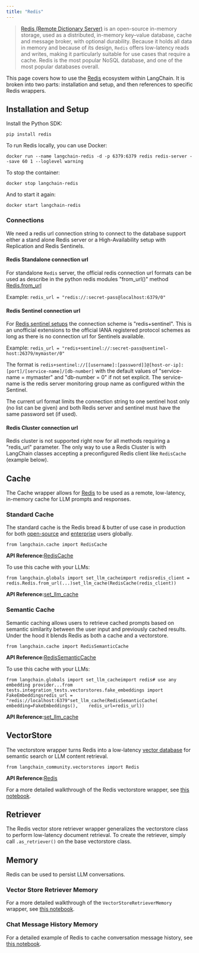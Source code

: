 ```yaml
---
title: "Redis"
---
```


> [Redis (Remote Dictionary Server)](https://en.wikipedia.org/wiki/Redis) is an open-source in-memory storage, used as a distributed, in-memory key–value database, cache and message broker, with optional durability. Because it holds all data in memory and because of its design, `Redis` offers low-latency reads and writes, making it particularly suitable for use cases that require a cache. Redis is the most popular NoSQL database, and one of the most popular databases overall.

This page covers how to use the [Redis](https://redis.com) ecosystem within LangChain. It is broken into two parts: installation and setup, and then references to specific Redis wrappers.

## Installation and Setup

Install the Python SDK:

```
pip install redis
```

To run Redis locally, you can use Docker:

```
docker run --name langchain-redis -d -p 6379:6379 redis redis-server --save 60 1 --loglevel warning
```

To stop the container:

```
docker stop langchain-redis
```

And to start it again:

```
docker start langchain-redis
```

### Connections

We need a redis url connection string to connect to the database support either a stand alone Redis server or a High-Availability setup with Replication and Redis Sentinels.

#### Redis Standalone connection url

For standalone `Redis` server, the official redis connection url formats can be used as describe in the python redis modules "from\_url()" method [Redis.from\_url](https://redis-py.readthedocs.io/en/stable/connections.html#redis.Redis.from_url)

Example: `redis_url = "redis://:secret-pass@localhost:6379/0"`

#### Redis Sentinel connection url

For [Redis sentinel setups](https://redis.io/oss/management/sentinel/) the connection scheme is "redis+sentinel". This is an unofficial extensions to the official IANA registered protocol schemes as long as there is no connection url for Sentinels available.

Example: `redis_url = "redis+sentinel://:secret-pass@sentinel-host:26379/mymaster/0"`

The format is `redis+sentinel://[[username]:[password]]@[host-or-ip]:[port]/[service-name]/[db-number]` with the default values of "service-name = mymaster" and "db-number = 0" if not set explicit. The service-name is the redis server monitoring group name as configured within the Sentinel.

The current url format limits the connection string to one sentinel host only (no list can be given) and both Redis server and sentinel must have the same password set (if used).

#### Redis Cluster connection url

Redis cluster is not supported right now for all methods requiring a "redis\_url" parameter. The only way to use a Redis Cluster is with LangChain classes accepting a preconfigured Redis client like `RedisCache` (example below).

## Cache

The Cache wrapper allows for [Redis](https://redis.io) to be used as a remote, low-latency, in-memory cache for LLM prompts and responses.

### Standard Cache

The standard cache is the Redis bread & butter of use case in production for both [open-source](https://redis.io) and [enterprise](https://redis.com) users globally.

```
from langchain.cache import RedisCache
```

**API Reference:**[RedisCache](https://python.langchain.com/api_reference/community/cache/langchain_community.cache.RedisCache.html)

To use this cache with your LLMs:

```
from langchain.globals import set_llm_cacheimport redisredis_client = redis.Redis.from_url(...)set_llm_cache(RedisCache(redis_client))
```

**API Reference:**[set\_llm\_cache](https://python.langchain.com/api_reference/langchain/globals/langchain.globals.set_llm_cache.html)

### Semantic Cache

Semantic caching allows users to retrieve cached prompts based on semantic similarity between the user input and previously cached results. Under the hood it blends Redis as both a cache and a vectorstore.

```
from langchain.cache import RedisSemanticCache
```

**API Reference:**[RedisSemanticCache](https://python.langchain.com/api_reference/community/cache/langchain_community.cache.RedisSemanticCache.html)

To use this cache with your LLMs:

```
from langchain.globals import set_llm_cacheimport redis# use any embedding provider...from tests.integration_tests.vectorstores.fake_embeddings import FakeEmbeddingsredis_url = "redis://localhost:6379"set_llm_cache(RedisSemanticCache(    embedding=FakeEmbeddings(),    redis_url=redis_url))
```

**API Reference:**[set\_llm\_cache](https://python.langchain.com/api_reference/langchain/globals/langchain.globals.set_llm_cache.html)

## VectorStore

The vectorstore wrapper turns Redis into a low-latency [vector database](https://redis.com/solutions/use-cases/vector-database/) for semantic search or LLM content retrieval.

```
from langchain_community.vectorstores import Redis
```

**API Reference:**[Redis](https://python.langchain.com/api_reference/community/vectorstores/langchain_community.vectorstores.redis.base.Redis.html)

For a more detailed walkthrough of the Redis vectorstore wrapper, see [this notebook](/oss/integrations/vectorstores/redis).

## Retriever

The Redis vector store retriever wrapper generalizes the vectorstore class to perform low-latency document retrieval. To create the retriever, simply call `.as_retriever()` on the base vectorstore class.

## Memory

Redis can be used to persist LLM conversations.

### Vector Store Retriever Memory

For a more detailed walkthrough of the `VectorStoreRetrieverMemory` wrapper, see [this notebook](https://python.langchain.com/api_reference/langchain/memory/langchain.memory.vectorstore.VectorStoreRetrieverMemory.html).

### Chat Message History Memory

For a detailed example of Redis to cache conversation message history, see [this notebook](/oss/integrations/memory/redis_chat_message_history).
